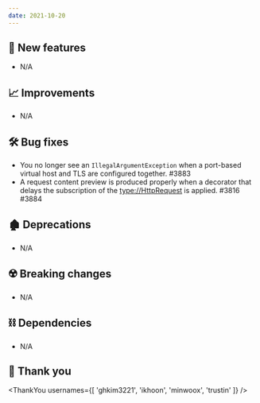 ```yaml
---
date: 2021-10-20
---
```


## 🌟 New features

- N/A

## 📈 Improvements

- N/A

## 🛠️ Bug fixes

- You no longer see an `IllegalArgumentException` when a port-based virtual host and TLS are
  configured together. #3883
- A request content preview is produced properly when a decorator that delays the subscription of the
  <type://HttpRequest> is applied. #3816 #3884

## 🏚️ Deprecations

- N/A

## ☢️ Breaking changes

- N/A

## ⛓ Dependencies

- N/A

## 🙇 Thank you

<ThankYou usernames={[
  'ghkim3221',
  'ikhoon',
  'minwoox',
  'trustin'
]} />
